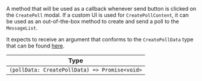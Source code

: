 A method that will be used as a callback whenever send button is clicked on the `CreatePoll` modal. If a custom UI is used for `CreatePollContent`, it can be used as an out-of-the-box method to create and send a poll to the `MessageList`.

It expects to receive an argument that conforms to the `CreatePollData` type that can be found [here](https://github.com/GetStream/stream-chat-js/blob/master/src/types.ts).

| Type                                          |
| --------------------------------------------- |
| `(pollData: CreatePollData) => Promise<void>` |
